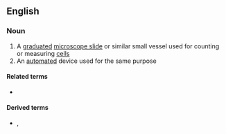 ==English==

===Noun===
{{en-noun}}

# A [[graduated]] [[microscope slide]] or similar small vessel used for counting or measuring [[cell]]s
# An [[automated]] device used for the same purpose

====Related terms====
* {{l|en|cytometry}}

====Derived terms====
* {{l|en|haemocytometer}}, {{l|en|hemocytometer}}